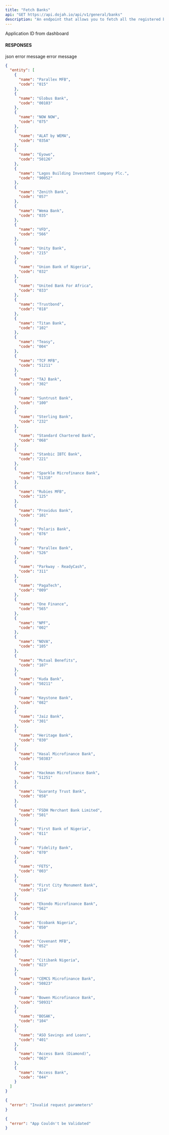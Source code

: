 ```yaml
---
title: "Fetch Banks"
api: "GET https://api.dojah.io/api/v1/general/banks"
description: "An endpoint that allows you to fetch all the registered banks and their respective bank codes"
---
```


<ParamField header="AppId" type="string" required>
  Application ID from dashboard
</ParamField>



#### RESPONSES

<ResponseField name="200" type="json">
 json
</ResponseField>

<ResponseField name="400" type="Object">
  <Expandable title="properties">
    <ResponseField name="error" type="string">
      error message
    </ResponseField>

  </Expandable>
</ResponseField>

<ResponseField name="401" type="Object">
  <Expandable title="properties">
    <ResponseField name="error" type="string">
      error message
    </ResponseField>

  </Expandable>
</ResponseField>


<ResponseExample>

```json 200
{
  "entity": [
    {
      "name": "Parallex MFB",
      "code": "015"
    },
    {
      "name": "Globus Bank",
      "code": "00103"
    },
    {
      "name": "NOW NOW",
      "code": "075"
    },
    {
      "name": "ALAT by WEMA",
      "code": "035A"
    },
    {
      "name": "Eyowo",
      "code": "50126"
    },
    {
      "name": "Lagos Building Investment Company Plc.",
      "code": "90052"
    },
    {
      "name": "Zenith Bank",
      "code": "057"
    },
    {
      "name": "Wema Bank",
      "code": "035"
    },
    {
      "name": "VFD",
      "code": "566"
    },
    {
      "name": "Unity Bank",
      "code": "215"
    },
    {
      "name": "Union Bank of Nigeria",
      "code": "032"
    },
    {
      "name": "United Bank For Africa",
      "code": "033"
    },
    {
      "name": "Trustbond",
      "code": "018"
    },
    {
      "name": "Titan Bank",
      "code": "102"
    },
    {
      "name": "Teasy",
      "code": "004"
    },
    {
      "name": "TCF MFB",
      "code": "51211"
    },
    {
      "name": "TAJ Bank",
      "code": "302"
    },
    {
      "name": "Suntrust Bank",
      "code": "100"
    },
    {
      "name": "Sterling Bank",
      "code": "232"
    },
    {
      "name": "Standard Chartered Bank",
      "code": "068"
    },
    {
      "name": "Stanbic IBTC Bank",
      "code": "221"
    },
    {
      "name": "Sparkle Microfinance Bank",
      "code": "51310"
    },
    {
      "name": "Rubies MFB",
      "code": "125"
    },
    {
      "name": "Providus Bank",
      "code": "101"
    },
    {
      "name": "Polaris Bank",
      "code": "076"
    },
    {
      "name": "Parallex Bank",
      "code": "526"
    },
    {
      "name": "Parkway - ReadyCash",
      "code": "311"
    },
    {
      "name": "PagaTech",
      "code": "009"
    },
    {
      "name": "One Finance",
      "code": "565"
    },
    {
      "name": "NPF",
      "code": "002"
    },
    {
      "name": "NOVA",
      "code": "105"
    },
    {
      "name": "Mutual Benefits",
      "code": "107"
    },
    {
      "name": "Kuda Bank",
      "code": "50211"
    },
    {
      "name": "Keystone Bank",
      "code": "082"
    },
    {
      "name": "Jaiz Bank",
      "code": "301"
    },
    {
      "name": "Heritage Bank",
      "code": "030"
    },
    {
      "name": "Hasal Microfinance Bank",
      "code": "50383"
    },
    {
      "name": "Hackman Microfinance Bank",
      "code": "51251"
    },
    {
      "name": "Guaranty Trust Bank",
      "code": "058"
    },
    {
      "name": "FSDH Merchant Bank Limited",
      "code": "501"
    },
    {
      "name": "First Bank of Nigeria",
      "code": "011"
    },
    {
      "name": "Fidelity Bank",
      "code": "070"
    },
    {
      "name": "FETS",
      "code": "003"
    },
    {
      "name": "First City Monument Bank",
      "code": "214"
    },
    {
      "name": "Ekondo Microfinance Bank",
      "code": "562"
    },
    {
      "name": "Ecobank Nigeria",
      "code": "050"
    },
    {
      "name": "Covenant MFB",
      "code": "052"
    },
    {
      "name": "Citibank Nigeria",
      "code": "023"
    },
    {
      "name": "CEMCS Microfinance Bank",
      "code": "50823"
    },
    {
      "name": "Bowen Microfinance Bank",
      "code": "50931"
    },
    {
      "name": "BOSAK",
      "code": "104"
    },
    {
      "name": "ASO Savings and Loans",
      "code": "401"
    },
    {
      "name": "Access Bank (Diamond)",
      "code": "063"
    },
    {
      "name": "Access Bank",
      "code": "044"
    }
  ]
}
```

```json 400
{
  "error": "Invalid request parameters"
}
```

```json 401
{
  "error": "App Couldn't be Validated"
}
```


</ResponseExample>